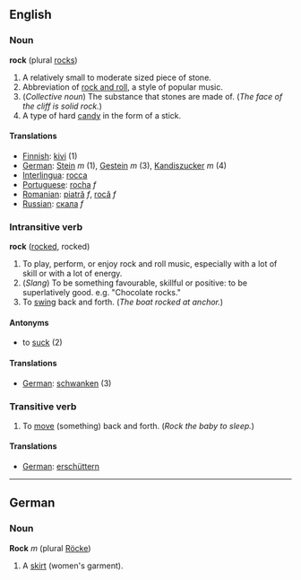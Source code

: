 ==English==

===Noun===
'''rock''' (plural [[rocks]])

#A relatively small to moderate sized piece of stone.
#Abbreviation of [[rock and roll]], a style of popular music.
#(''Collective noun'') The substance that stones are made of. (''The face of the cliff is solid rock.'')
#A type of hard [[candy]] in the form of a stick.

====Translations====
*[[Finnish]]: [[kivi]] (1)
*[[German]]: [[Stein]] ''m'' (1), [[Gestein]] ''m'' (3), [[Kandiszucker]] ''m'' (4)
*[[Interlingua]]: [[rocca]]
*[[Portuguese]]: [[rocha]] ''f''
*[[Romanian]]: [[piatră]] ''f'', [[rocă]] ''f''
*[[Russian]]: [[скала]] ''f''

===Intransitive verb===
'''rock''' ([[rocked]], rocked)

#To play, perform, or enjoy rock and roll music, especially with a lot of skill or with a lot of energy.
#(''Slang'') To be something favourable, skillful or positive: to be superlatively good. e.g. "Chocolate rocks."
#To [[swing]] back and forth.  (''The boat rocked at anchor.'')

====Antonyms====
* to [[suck]] (2)

====Translations====
*[[German]]: [[schwanken]] (3)

===Transitive verb===
#To [[move]] (something) back and forth.  (''Rock the baby to sleep.'')

====Translations====
*[[German]]: [[erschüttern]]

----
==German==
===Noun===
'''Rock''' ''m'' (plural [[Röcke]])

# A [[skirt]] (women's garment).